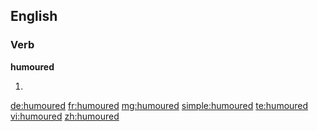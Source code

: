 ==English==

===Verb===
'''humoured'''

#{{past of|humour}}

[[de:humoured]]
[[fr:humoured]]
[[mg:humoured]]
[[simple:humoured]]
[[te:humoured]]
[[vi:humoured]]
[[zh:humoured]]